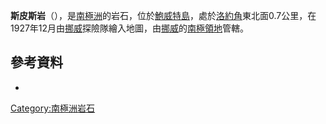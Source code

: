 {{coord|54|25|S|3|29|E|display=title}}

'''斯皮斯岩'''（{{lang-nn|Spiessbåane}}），是[[南極洲|南極洲]]的岩石，位於[[鮑威特島|鮑威特島]]，處於[[洛約角|洛約角]]東北面0.7公里，在1927年12月由[[挪威|挪威]]探險隊繪入地圖，由[[挪威|挪威]]的[[南極領地|南極領地]]管轄。

==參考資料==
* {{usgs-gazetteer}}

{{Antarctica-geo-stub}}
[[Category:南極洲岩石|Category:南極洲岩石]]